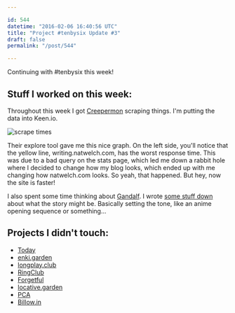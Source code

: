 ```yaml
---

id: 544
datetime: "2016-02-06 16:40:56 UTC"
title: "Project #tenbysix Update #3"
draft: false
permalink: "/post/544"

---
```


Continuing with #tenbysix this week\!

## Stuff I worked on this week:

Throughout this week I got [Creepermon](https://github.com/icco/creepermon) scraping things. I'm putting the data into Keen.io.

![scrape times](https://s3.amazonaws.com/f.cl.ly/items/161y2E1t253s0F3K1X1I/Screen%!S%28MISSING)

Their explore tool gave me this nice graph. On the left side, you'll notice that the yellow line, writing.natwelch.com, has the worst response time. This was due to a bad query on the stats page, which led me down a rabbit hole where I decided to change how my blog looks, which ended up with me changing how natwelch.com looks. So yeah, that happened. But hey, now the site is faster\!

I also spent some time thinking about [Gandalf](https://github.com/icco/gandalf). I wrote [some stuff down](https://github.com/icco/gandalf/blob/a6a62c1050e5e5fe1f676cbf91e6ef0bbe4ecf4f/story.md) about what the story might be. Basically setting the tone, like an anime opening sequence or something...

## Projects I didn't touch:

* [Today](https://github.com/icco/today)
* [enki\.garden](https://github.com/icco/enki.garden)
* [longplay\.club](https://github.com/icco/longplay.club)
* [RingClub](https://github.com/icco/ringclub)
* [Forgetful](https://github.com/icco/forgetful)
* [locative\.garden](https://github.com/icco/locative.garden)
* [PCA](https://github.com/icco/pca)
* [Billow\.in](https://github.com/icco/billowin)


